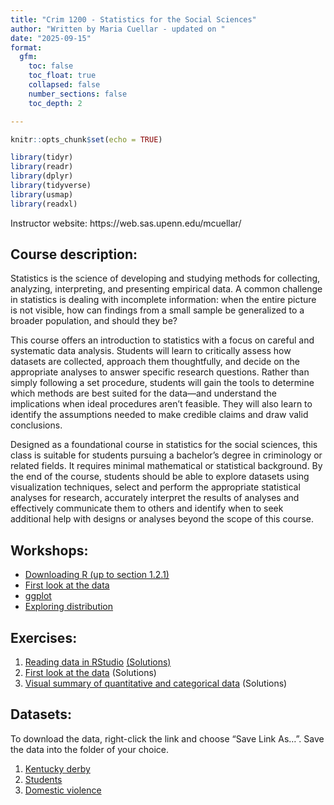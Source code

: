 ```yaml
---
title: "Crim 1200 - Statistics for the Social Sciences"
author: "Written by Maria Cuellar - updated on "
date: "2025-09-15"
format: 
  gfm:
    toc: false
    toc_float: true
    collapsed: false
    number_sections: false
    toc_depth: 2

---
```


```r
knitr::opts_chunk$set(echo = TRUE)
```

```r

library(tidyr)
library(readr)
library(dplyr)
library(tidyverse)
library(usmap)
library(readxl)
```


Instructor website: https://web.sas.upenn.edu/mcuellar/

## Course description:

Statistics is the science of developing and studying methods for collecting, analyzing, interpreting, and
presenting empirical data. A common challenge in statistics is dealing with incomplete information: when
the entire picture is not visible, how can findings from a small sample be generalized to a broader
population, and should they be?

This course offers an introduction to statistics with a focus on careful and systematic data analysis. Students
will learn to critically assess how datasets are collected, approach them thoughtfully, and decide on the
appropriate analyses to answer specific research questions. Rather than simply following a set procedure,
students will gain the tools to determine which methods are best suited for the data—and understand the
implications when ideal procedures aren’t feasible. They will also learn to identify the assumptions needed
to make credible claims and draw valid conclusions.

Designed as a foundational course in statistics for the social sciences, this class is suitable for students
pursuing a bachelor’s degree in criminology or related fields. It requires minimal mathematical or statistical
background. By the end of the course, students should be able to explore datasets using visualization
techniques, select and perform the appropriate statistical analyses for research, accurately interpret the
results of analyses and effectively communicate them to others and identify when to seek additional help
with designs or analyses beyond the scope of this course.

## Workshops:

- [Downloading R (up to section 1.2.1)](https://moderndive.netlify.app/1-getting-started.html)
- [First look at the data](https://mariacuellar.github.io/crim_data_analysis/workshops/firstlook.html)
- [ggplot](https://mariacuellar.github.io/crim_data_analysis/workshops/ggplot.html)
- [Exploring distribution](https://github.com/mariacuellar/crim_data_analysis/blob/main/exercises/Exercises%20%234.R)


## Exercises:

1. [Reading data in RStudio](https://github.com/mariacuellar/crim_data_analysis/blob/main/exercises/Exercises%201%20-%20questions.R)
[(Solutions)](https://github.com/mariacuellar/crim_data_analysis/blob/main/exercises/Exercises%201%20-%20solutions.R)
2. [First look at the data](https://github.com/mariacuellar/crim_data_analysis/blob/main/exercises/Exercises%202%20-%20questions.R)
(Solutions)
3. [Visual summary of quantitative and categorical data](https://github.com/mariacuellar/crim_data_analysis/blob/main/exercises/Exercises%203%20-%20questions.R)
(Solutions)

## Datasets:

To download the data, right-click the link and choose “Save Link As…”. Save the data into the folder of your choice.

1. [Kentucky derby](data/kentucky-derby-2018.csv)
2. [Students](data/students.csv)
3. [Domestic violence](data/domestic_violence.csv)

